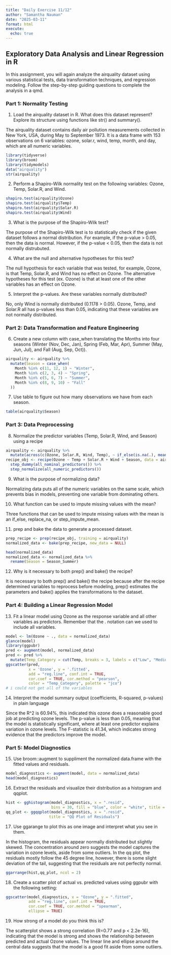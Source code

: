 ```yaml
---
title: "Daily Exercise 11/12"
author: "Samantha Nauman"
date: "2025-03-11"
format: html
execute: 
  echo: true
---
```

## Exploratory Data Analysis and Linear Regression in R

In this assignment, you will again analyze the airquality dataset using various statistical tests, data transformation techniques, and regression modeling. Follow the step-by-step guiding questions to complete the analysis in a qmd.

### Part 1: Normality Testing

1. Load the airquality dataset in R. What does this dataset represent? Explore its structure using functions like str() and summary().

The airquality dataset contains daily air pollution measurements collected in New York, USA, during May to September 1973. It is a data frame with 153 observations on 6 variables: ozone, solar.r, wind, temp, month, and day, which are all numeric variables. 
```r
library(tidyverse)
library(broom)
library(tidymodels)
data("airquality")
str(airquality)
```

2. Perform a Shapiro-Wilk normality test on the following variables: Ozone, Temp, Solar.R, and Wind.
```r
shapiro.test(airquality$Ozone)
shapiro.test(airquality$Temp)
shapiro.test(airquality$Solar.R)
shapiro.test(airquality$Wind)
```
3. What is the purpose of the Shapiro-Wilk test?

The purpose of the Shapiro-Wilk test is to statistically check if the given dataset follows a normal distribution. For example, if the p-value > 0.05, then the data is normal. However, if the p-value < 0.05, then the data is not normally distrubuted. 

4. What are the null and alternative hypotheses for this test?

The null hypothesis for each variable that was tested, for example, Ozone, is that Temp, Solar.R, and Wind has no effect on Ozone. The alternative hypotheses for this test (ex. Ozone) is that at least one of the other variables has an effect on Ozone. 

5. Interpret the p-values. Are these variables normally distributed?

No, only Wind is normally distributed (0.1178 > 0.05). Ozone, Temp, and Solar.R all has p-values less than 0.05, indicating that these variables are not normally distributed. 

### Part 2: Data Transformation and Feature Engineering

6. Create a new column with case_when translating the Months into four seasons (Winter (Nov, Dec, Jan), Spring (Feb, Mar, Apr), Summer (May, Jun, Jul), and Fall (Aug, Sep, Oct)).
```r
airquality <- airquality %>%
  mutate(Season = case_when(
    Month %in% c(11, 12, 1) ~ "Winter",
    Month %in% c(2, 3, 4) ~ "Spring",
    Month %in% c(5, 6, 7) ~ "Summer",
    Month %in% c(8, 9, 10) ~ "Fall"
  ))
```
7. Use table to figure out how many observations we have from each season.
```r
table(airquality$Season)
```
### Part 3: Data Preprocessing

8. Normalize the predictor variables (Temp, Solar.R, Wind, and Season) using a recipe
```r
airquality <- airquality %>%
  mutate(across(c(Ozone, Solar.R, Wind, Temp), ~ if_else(is.na(.), mean(., na.rm = TRUE), .)))
recipe_obj <- recipe(Ozone ~ Temp + Solar.R + Wind + Season, data = airquality) %>%
  step_dummy(all_nominal_predictors()) %>%
  step_normalize(all_numeric_predictors())
```
9. What is the purpose of normalizing data?

Normalizing data puts all of the numeric variables on the same scale, which prevents bias in models, preventing one variable from dominating others. 

10. What function can be used to impute missing values with the mean?

Three functions that can be used to impute missing values with the mean is an if_else, replace_na, or step_impute_mean.

11. prep and bake the data to generate a processed dataset.
```r
prep_recipe <- prep(recipe_obj, training = airquality)
normalized_data <- bake(prep_recipe, new_data = NULL)

head(normalized_data)
normalized_data <- normalized_data %>%
  rename(Season = Season_Summer)
```
12. Why is it necessary to both prep() and bake() the recipe?

It is necessary to both prep() and bake() the recipe because after the recipe determined variables to reprocess before modeling, prep() estimates the parameters and bake() applies the transformations to the dataset. 

### Part 4: Building a Linear Regression Model

13. Fit a linear model using Ozone as the response variable and all other variables as predictors. Remember that the . notation can we used to include all variables.
```r
model <- lm(Ozone ~ ., data = normalized_data)
glance(model)
library(ggpubr)
pred <- augment(model, normalized_data)
pred <- pred %>%
  mutate(Temp_Category = cut(Temp, breaks = 3, labels = c("Low", "Medium", "High")))
ggscatter(pred,
          x = 'Ozone', y = '.fitted',
          add = "reg.line", conf.int = TRUE,
          cor.coef = TRUE, cor.method = "pearson",
          color = "Temp_Category", palette = "jco")
# i could not get all of the variables
```
14. Interpret the model summary output (coefficients, R-squared, p-values) in plain language

Since the R^2 is 60.94%, this indicated this ozone does a reasonable good job at predicting ozone levels. The p-value is less than 0.05, meaning that the model is statistically significant, where at least one predictor explains variation in ozone levels. The F-statistic is 41.34, which indicates strong evidence that the predictors improve the model. 

### Part 5: Model Diagnostics

15. Use broom::augment to suppliment the normalized data.frame with the fitted values and residuals.
```r
model_diagnostics <- augment(model, data = normalized_data)
head(model_diagnostics)
```
16. Extract the residuals and visualize their distribution as a histogram and qqplot.
```r
hist <- gghistogram(model_diagnostics, x = ".resid",
                    bins = 30, fill = "blue", color = "white", title = "Histogram of Residuals")
qq_plot <- ggqqplot(model_diagnostics, x = ".resid",
                   title = "QQ Plot of Residuals")
```
17. Use ggarange to plot this as one image and interpret what you see in them.

In the histogram, the residuals appear normally distributed but slightly skewed. The concentration around zero suggests the model captures the variation in ozone levels, aside from some outliers. In the qq plot, the residuals mostly follow the 45 degree line, however, there is some slight deviation of the tail, suggesting that the residuals are not perfectly normal. 
```r
ggarrange(hist,qq_plot, ncol = 2)
```
18. Create a scatter plot of actual vs. predicted values using ggpubr with the following setting:
```r
ggscatter(model_diagnostics, x = "Ozone", y = ".fitted",
          add = "reg.line", conf.int = TRUE,
          cor.coef = TRUE, cor.method = "spearman",
          ellipse = TRUE)
```
19. How strong of a model do you think this is?

The scatterplot shows a strong correlation (R=0.77 and p < 2.2e-16), indicating that the model is strong and shows the relationship between predicted and actual Ozone values. The linear line and ellipse around the central data suggests that the model is a good fit aside from some outliers.